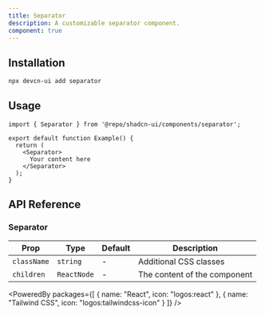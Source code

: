 ```yaml
---
title: Separator
description: A customizable separator component.
component: true
---
```


<ComponentPreview name="separator" />

## Installation

```bash
npx devcn-ui add separator
```

## Usage

```tsx
import { Separator } from '@repo/shadcn-ui/components/separator';

export default function Example() {
  return (
    <Separator>
      Your content here
    </Separator>
  );
}
```

## API Reference

### Separator

| Prop | Type | Default | Description |
| --- | --- | --- | --- |
| `className` | `string` | - | Additional CSS classes |
| `children` | `ReactNode` | - | The content of the component |

<PoweredBy packages={[
  { name: "React", icon: "logos:react" },
  { name: "Tailwind CSS", icon: "logos:tailwindcss-icon" }
]} />
